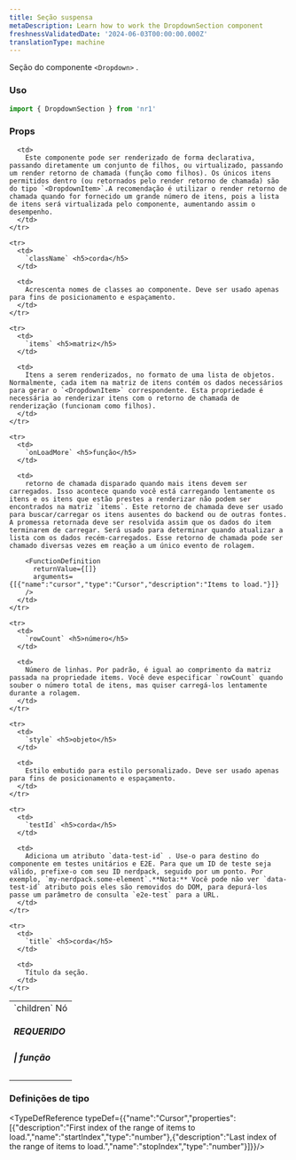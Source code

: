 ```yaml
---
title: Seção suspensa
metaDescription: Learn how to work the DropdownSection component
freshnessValidatedDate: '2024-06-03T00:00:00.000Z'
translationType: machine
---
```


Seção do componente `<Dropdown>` .

### Uso

```js
import { DropdownSection } from 'nr1'
```

### Props

<table>
  <tbody>
    <tr>
      <td>
        `children` Nó <h5>REQUERIDO</h5> <h5>| função</h5>
      </td>

      <td>
        Este componente pode ser renderizado de forma declarativa, passando diretamente um conjunto de filhos, ou virtualizado, passando um render retorno de chamada (função como filhos). Os únicos itens permitidos dentro (ou retornados pelo render retorno de chamada) são do tipo `<DropdownItem>`.A recomendação é utilizar o render retorno de chamada quando for fornecido um grande número de itens, pois a lista de itens será virtualizada pelo componente, aumentando assim o desempenho.
      </td>
    </tr>

    <tr>
      <td>
        `className` <h5>corda</h5>
      </td>

      <td>
        Acrescenta nomes de classes ao componente. Deve ser usado apenas para fins de posicionamento e espaçamento.
      </td>
    </tr>

    <tr>
      <td>
        `items` <h5>matriz</h5>
      </td>

      <td>
        Itens a serem renderizados, no formato de uma lista de objetos. Normalmente, cada item na matriz de itens contém os dados necessários para gerar o `<DropdownItem>` correspondente. Esta propriedade é necessária ao renderizar itens com o retorno de chamada de renderização (funcionam como filhos).
      </td>
    </tr>

    <tr>
      <td>
        `onLoadMore` <h5>função</h5>
      </td>

      <td>
        retorno de chamada disparado quando mais itens devem ser carregados. Isso acontece quando você está carregando lentamente os itens e os itens que estão prestes a renderizar não podem ser encontrados na matriz `items`. Este retorno de chamada deve ser usado para buscar/carregar os itens ausentes do backend ou de outras fontes. A promessa retornada deve ser resolvida assim que os dados do item terminarem de carregar. Será usado para determinar quando atualizar a lista com os dados recém-carregados. Esse retorno de chamada pode ser chamado diversas vezes em reação a um único evento de rolagem.

        <FunctionDefinition
          returnValue={[]}
          arguments={[{"name":"cursor","type":"Cursor","description":"Items to load."}]}
        />
      </td>
    </tr>

    <tr>
      <td>
        `rowCount` <h5>número</h5>
      </td>

      <td>
        Número de linhas. Por padrão, é igual ao comprimento da matriz passada na propriedade items. Você deve especificar `rowCount` quando souber o número total de itens, mas quiser carregá-los lentamente durante a rolagem.
      </td>
    </tr>

    <tr>
      <td>
        `style` <h5>objeto</h5>
      </td>

      <td>
        Estilo embutido para estilo personalizado. Deve ser usado apenas para fins de posicionamento e espaçamento.
      </td>
    </tr>

    <tr>
      <td>
        `testId` <h5>corda</h5>
      </td>

      <td>
        Adiciona um atributo `data-test-id` . Use-o para destino do componente em testes unitários e E2E. Para que um ID de teste seja válido, prefixe-o com seu ID nerdpack, seguido por um ponto. Por exemplo, `my-nerdpack.some-element`.**Nota:** Você pode não ver `data-test-id` atributo pois eles são removidos do DOM, para depurá-los passe um parâmetro de consulta `e2e-test` para a URL.
      </td>
    </tr>

    <tr>
      <td>
        `title` <h5>corda</h5>
      </td>

      <td>
        Título da seção.
      </td>
    </tr>
  </tbody>
</table>

### Definições de tipo

<TypeDefReference typeDef={{"name":"Cursor","properties":[{"description":"First index of the range of items to load.","name":"startIndex","type":"number"},{"description":"Last index of the range of items to load.","name":"stopIndex","type":"number"}]}}/>